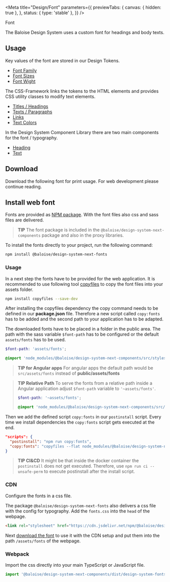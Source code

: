 
<Meta
  title="Design/Font"
  parameters={{
    previewTabs: {
      canvas: { hidden: true },
    },
    status: { type: 'stable' },
  }}
/>

<bal-doc-banner subtitle="Design">Font</bal-doc-banner>

<bal-doc-lead>The Baloise Design System uses a custom font for headings and body texts.</bal-doc-lead>

## Usage

Key values of the font are stored in our Design Tokens.

- [Font Family](?path=/docs/design-tokens--page#font)
- [Font Sizes](?path=/docs/design-tokens--page#font-sizes)
- [Font Wight](?path=/docs/design-tokens--page#font-weight)

The CSS-Framework links the tokens to the HTML elements and provides CSS utility classes to modify text elements.

- [Titles / Headings](?path=/docs/design-css-framework--typography-titles)
- [Texts / Paragraphs](?path=/docs/design-css-framework--typography-texts)
- [Links](?path=/docs/design-css-framework--typography-texts#links)
- [Text Colors](?path=/docs/design-css-framework--text-colors)

In the Design System Component Library there are two main components for the font / typography.

- [Heading](?path=/docs/Components-heading--basic)
- [Text](?path=/docs/Components-text--basic)

## Download

Download the following font for print usage. For web development please continue reading.

<bal-doc-app>
  <bal-doc-download
    subject="fonts.zip"
    subtitle="Our typography files"
    link="/assets/download/fonts.zip"
  ></bal-doc-download>
</bal-doc-app>

## Install web font

Fonts are provided as [NPM package](https://www.npmjs.com/package/@baloise/design-system-next-fonts). With the font files also css and sass files are delivered.

> **TIP**
> The font package is included in the `@baloise/design-system-next-components` package and also in the proxy libraries.

To install the fonts directly to your project, run the following command:

```bash
npm install @baloise/design-system-next-fonts
```

### Usage

In a next step the fonts have to be provided for the web application. It is recommended to use following tool [copyfiles](https://www.npmjs.com/package/copyfiles) to copy the font files into your assets folder.

```bash
npm install copyfiles --save-dev
```

After installing the copyfiles dependency the copy command needs to be defined in our **package.json** file. Therefore a new script called `copy:fonts` has to be added and the second path to your application has to be adapted.

The downloaded fonts have to be placed in a folder in the public area. The path with the sass variable `$font-path` has to be configured or the default `assets/fonts` has to be used.

```scss
$font-path: 'assets/fonts';

@import 'node_modules/@baloise/design-system-next-components/src/styles/global';
```

> **TIP for Angular apps**
> For angular apps the default path would be `src/assets/fonts` instead of **public/assets/fonts**

> **TIP Relative Path**
> To serve the fonts from a relative path inside a Angular application adjust `$font-path` variable to `'~assets/fonts'`.
>
> ```scss
> $font-path: '~assets/fonts';
>
> @import 'node_modules/@baloise/design-system-next-components/src/styles/global';
> ```

Then we add the defined script `copy:fonts` in our `postinstall` script. Every time we install dependencies the `copy:fonts` script gets executed at the end.

```json
"scripts": {
  "postinstall": "npm run copy:fonts",
  "copy:fonts": "copyfiles --flat node_modules/@baloise/design-system-next-fonts/lib/* src/assets/fonts"
}
```

> **TIP CI&CD**
> It might be that inside the docker container the `postinstall` does not get executed. Therefore, use `npm run ci --unsafe-perm` to execute postinstall after the install script.

### CDN

Configure the fonts in a css file.

The package `@baloise/design-system-next-fonts` also delivers a css file with the config for typography. Add the `fonts.css` into the `head` of the webpage.

```html
<link rel="stylesheet" href="https://cdn.jsdelivr.net/npm/@baloise/design-system-next-fonts/lib/fonts.css" />
```

Next [download the font](/design/typography.html#download) to use it with the CDN setup and put them into the path `/assets/fonts` of the webpage.

### Webpack

Import the css directly into your main TypeScript or JavaScript file.

```typescript
import '@baloise/design-system-next-components/dist/design-system-fonts/lib/fonts.css'
```

<bal-doc-github link="/stories/design/02-font.stories.mdx"></bal-doc-github>
